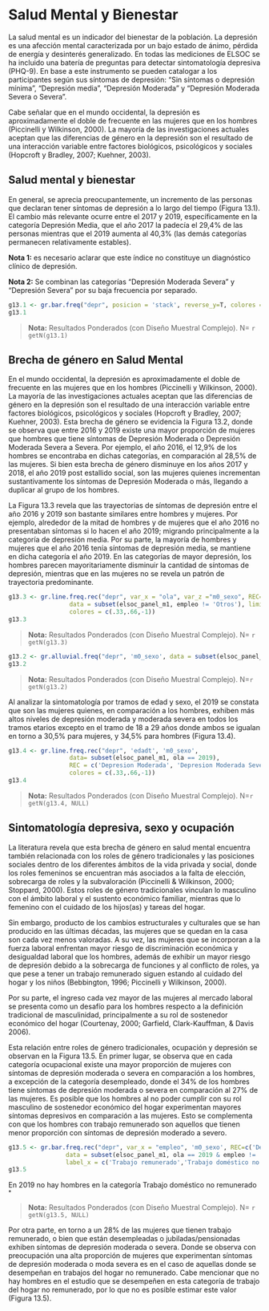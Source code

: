 # Salud Mental y Bienestar 

La salud mental es un indicador del bienestar de la población. La depresión es una afección mental caracterizada por un bajo estado de ánimo, pérdida de energía y desinterés generalizado. En todas las mediciones de ELSOC se ha incluido una batería de preguntas para detectar sintomatología depresiva (PHQ-9). En base a este instrumento se pueden catalogar a los participantes según sus síntomas de depresión: “Sin síntomas o depresión mínima”, “Depresión media”, “Depresión Moderada” y “Depresión Moderada Severa o Severa”.

Cabe señalar que en el mundo occidental, la depresión es aproximadamente el doble de frecuente en las mujeres que en los hombres (Piccinelli y Wilkinson, 2000). La mayoría de las investigaciones actuales aceptan que las diferencias de género en la depresión son el resultado de una interacción variable entre factores biológicos, psicológicos y sociales (Hopcroft y Bradley, 2007; Kuehner, 2003).  

## Salud mental y bienestar

En general, se aprecia preocupantemente, un incremento de las personas que declaran tener síntomas de depresión a lo largo del tiempo (Figura 13.1). El cambio más relevante ocurre entre el 2017 y 2019, específicamente en la categoría Depresión Media, que el año 2017 la padecía el 29,4% de las personas mientras que el 2019 aumenta al 40,3% (las demás categorías permanecen relativamente estables). 

**Nota 1:** es necesario aclarar que este índice no constituye un diagnóstico clínico de depresión. 

**Nota 2:** Se combinan las categorías "Depresión Moderada Severa" y "Depresión Severa" por su baja frecuencia por separado.

<!-- ### 13.1 Síntomas de Depresión, según Ola del Estudio -->
```r
g13.1 <- gr.bar.freq("depr", posicion = 'stack', reverse_y=T, colores = c(0,.85,1))
g13.1
```


>**Nota:** Resultados Ponderados (con Diseño Muestral Complejo). N= `r getN(g13.1)`

## Brecha de género en Salud Mental

En el mundo occidental, la depresión es aproximadamente el doble de frecuente en las mujeres que en los hombres (Piccinelli y Wilkinson, 2000). La mayoría de las investigaciones actuales aceptan que las diferencias de género en la depresión son el resultado de una interacción variable entre factores biológicos, psicológicos y sociales (Hopcroft y Bradley, 2007; Kuehner, 2003). Esta brecha de género se evidencia la Figura 13.2, donde se observa que entre 2016 y 2019 existe una mayor proporción de mujeres que hombres que tiene síntomas de Depresión Moderada o Depresión Moderada Severa a Severa.  Por ejemplo, el año 2016, el 12,9% de los hombres se encontraba en dichas categorías, en comparación al 28,5% de las mujeres. Si bien esta brecha de género disminuye en los años 2017 y 2018, el año 2019 post estallido social, son las mujeres quienes incrementan sustantivamente los síntomas de Depresión Moderada o más, llegando a duplicar al grupo de los hombres.


La Figura 13.3 revela que las trayectorias de síntomas de depresión entre el año 2016 y 2019 son bastante similares entre hombres y mujeres. Por ejemplo, alrededor de la mitad de hombres y de mujeres que el año 2016 no presentaban síntomas si lo hacen el año 2019; migrando principalmente a la categoría de depresión media. Por su parte, la mayoría de hombres y mujeres que el año 2016 tenía síntomas de depresión media, se mantiene en dicha categoría el año 2019. En las categorías de mayor depresión, los hombres parecen mayoritariamente disminuir la cantidad de síntomas de depresión, mientras que en las mujeres no se revela un patrón de trayectoria predominante.



<!-- ### 13.2 Sintomatología Depresiva por año, según sexo. Porcentaje con síntomas de "Depresion Moderada" o "Depresion Moderada Severa a Severa".  -->
```r
g13.3 <- gr.line.freq.rec("depr", var_x = "ola", var_z ="m0_sexo", REC=c('Depresion Moderada', 'Depresion Moderada Severa a Severa'),
                 data = subset(elsoc_panel_m1, empleo != 'Otros'), limits_y = c(0,.5),
                 colores = c(.33,.66,-1))
g13.3
```
>**Nota:** Resultados Ponderados (con Diseño Muestral Complejo). N= `r getN(g13.3)` 

<!-- ### 13.3 Cambios en Síntomas de depresión entre años 2016 y 2019, según sexo -->
```r
g13.2 <- gr.alluvial.freq("depr", 'm0_sexo', data = subset(elsoc_panel_m1, ola==2016 |ola == 2019), reverse_y = T,  colores = c(0,.85,1), posicion_leyenda = 'top')
g13.2
```

>**Nota:** Resultados Ponderados (con Diseño Muestral Complejo). N=`r getN(g13.2)` 

Al analizar la sintomatología por tramos de edad y sexo, el 2019 se constata que son las mujeres quienes, en comparación a los hombres, exhiben más altos niveles de depresión moderada y moderada severa en todos los tramos etarios excepto en el tramo de 18 a 29 años donde ambos se igualan en torno a 30,5% para mujeres, y 34,5% para hombres  (Figura 13.4).

<!-- ### 13.4 Síntomas de Depresión según tramos de edad y sexo (2019). Porcentaje con síntomas de "Depresion Moderada" o "Depresion Moderada Severa a Severa". -->
```r
g13.4 <- gr.line.freq.rec("depr", 'edadt', 'm0_sexo',
                 data= subset(elsoc_panel_m1, ola == 2019),
                 REC = c('Depresion Moderada', 'Depresion Moderada Severa a Severa'), limits_y = c(0,0.5),
                 colores = c(.33,.66,-1))
g13.4

```

>**Nota:** Resultados Ponderados (con Diseño Muestral Complejo). N=`r getN(g13.4, NULL)` 

## Sintomatología depresiva, sexo y ocupación

La literatura revela que esta brecha de género en salud mental encuentra también relacionada con los roles de género tradicionales y las posiciones sociales dentro de los diferentes ámbitos de la vida privada y social, donde los roles femeninos se encuentran más asociados a la falta de elección, sobrecarga de roles y la subvaloración (Piccinelli & Wilkinson, 2000; Stoppard, 2000). Estos roles de género tradicionales vinculan lo masculino con el ámbito laboral y el sustento económico familiar, mientras que lo femenino con el cuidado de los hijos(as) y tareas del hogar.


Sin embargo, producto de los cambios estructurales y culturales que se han producido en las últimas décadas, las mujeres que se quedan en la casa son cada vez menos valoradas. A su vez, las mujeres que se incorporan a la fuerza laboral enfrentan mayor riesgo de discriminación económica y desigualdad laboral que los hombres, además de exhibir un mayor riesgo de depresión debido a la sobrecarga de funciones y al conflicto de roles, ya que pese a tener un trabajo remunerado siguen estando al cuidado del hogar y los niños (Bebbington, 1996; Piccinelli y Wilkinson, 2000).


Por su parte, el ingreso cada vez mayor de las mujeres al mercado laboral se presenta como un desafío para los hombres respecto a la definición tradicional de masculinidad, principalmente a su rol de sostenedor económico del hogar (Courtenay, 2000; Garfield, Clark-Kauffman, & Davis 2006).


Esta relación entre roles de género tradicionales, ocupación y depresión se observan en la Figura 13.5. En primer lugar, se observa que en cada categoría ocupacional existe una mayor proporción de mujeres con síntomas de depresión moderada o severa en comparación a los hombres, a excepción de la categoría desempleado, donde el 34% de los hombres tiene síntomas de depresión moderada o severa en comparación al 27% de las mujeres. Es posible que los hombres al no poder cumplir con su rol masculino de sostenedor económico del hogar experimentan mayores síntomas depresivos en comparación a las mujeres. Esto se complementa con que los hombres con trabajo remunerado son aquellos que tienen menor proporción con síntomas de depresión moderado a severo.

<!-- ### 13.5 Síntomas de Depresión según categoría ocupacional (año 2019). Porcentaje con síntomas de "Depresion Moderada" o "Depresion Moderada Severa a Severa". -->
```r
g13.5 <- gr.bar.freq.rec("depr", var_x = "empleo", 'm0_sexo', REC=c('Depresion Moderada', 'Depresion Moderada Severa a Severa'), 
                data = subset(elsoc_panel_m1, ola == 2019 & empleo != 'Otras categorías'), expand = T,
                label_x = c('Trabajo remunerado','Trabajo doméstico no remunerado*','Desempleado/a', 'Jubilado/a o pensionado/a'))
g13.5
```

En 2019 no hay hombres en la categoría Trabajo doméstico no remunerado $^{*}$

>**Nota:** Resultados Ponderados (con Diseño Muestral Complejo). N= `r getN(g13.5, NULL)`

Por otra parte, en torno a un 28% de las mujeres que tienen trabajo remunerado, o bien que están desempleadas o jubiladas/pensionadas exhiben síntomas de depresión moderada o severa. Donde se observa con preocupación una alta proporción de mujeres que experimentan síntomas de depresión moderada o moda severa es en el caso de aquellas donde se desempeñan en trabajos del hogar no remunerado. Cabe mencionar que no hay hombres en el estudio que se desempeñen en esta categoría de trabajo del hogar no remunerado, por lo que no es posible estimar este valor (Figura 13.5).


